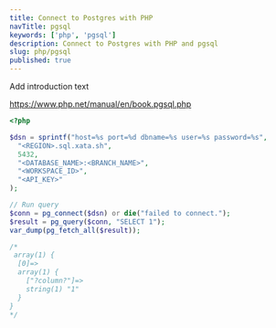 ```yaml
---
title: Connect to Postgres with PHP
navTitle: pgsql
keywords: ['php', 'pgsql']
description: Connect to Postgres with PHP and pgsql
slug: php/pgsql
published: true
---
```


Add introduction text

https://www.php.net/manual/en/book.pgsql.php

```php
<?php

$dsn = sprintf("host=%s port=%d dbname=%s user=%s password=%s",
  "<REGION>.sql.xata.sh",
  5432,
  "<DATABASE_NAME>:<BRANCH_NAME>",
  "<WORKSPACE_ID>",
  "<API_KEY>"
);

// Run query
$conn = pg_connect($dsn) or die("failed to connect.");
$result = pg_query($conn, "SELECT 1");
var_dump(pg_fetch_all($result));

/*
 array(1) {
  [0]=>
  array(1) {
    ["?column?"]=>
    string(1) "1"
  }
}
*/
```
